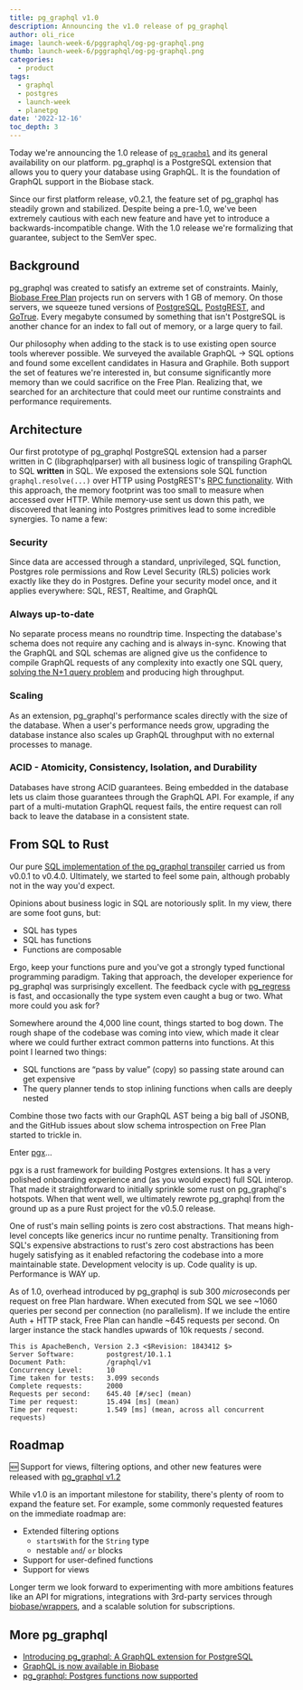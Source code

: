 ```yaml
---
title: pg_graphql v1.0
description: Announcing the v1.0 release of pg_graphql
author: oli_rice
image: launch-week-6/pggraphql/og-pg-graphql.png
thumb: launch-week-6/pggraphql/og-pg-graphql.png
categories:
  - product
tags:
  - graphql
  - postgres
  - launch-week
  - planetpg
date: '2022-12-16'
toc_depth: 3
---
```


Today we're announcing the 1.0 release of [`pg_graphql`](https://github.com/biobase/pg_graphql) and its general availability on our platform. pg_graphql is a PostgreSQL extension that allows you to query your database using GraphQL. It is the foundation of GraphQL support in the Biobase stack.

Since our first platform release, v0.2.1, the feature set of pg_graphql has steadily grown and stabilized. Despite being a pre-1.0, we've been extremely cautious with each new feature and have yet to introduce a backwards-incompatible change. With the 1.0 release we're formalizing that guarantee, subject to the SemVer spec.

## Background

pg_graphql was created to satisfy an extreme set of constraints. Mainly, [Biobase Free Plan](https://biobase.studio/pricing) projects run on servers with 1 GB of memory. On those servers, we squeeze tuned versions of [PostgreSQL](https://github.com/biobase/postgres), [PostgREST](https://postgrest.org/en/stable/), and [GoTrue](https://github.com/biobase/gotrue). Every megabyte consumed by something that isn't PostgreSQL is another chance for an index to fall out of memory, or a large query to fail.

Our philosophy when adding to the stack is to use existing open source tools wherever possible. We surveyed the available GraphQL → SQL options and found some excellent candidates in Hasura and Graphile. Both support the set of features we're interested in, but consume significantly more memory than we could sacrifice on the Free Plan. Realizing that, we searched for an architecture that could meet our runtime constraints and performance requirements.

## Architecture

Our first prototype of pg_graphql PostgreSQL extension had a parser written in C (libgraphqlparser) with all business logic of transpiling GraphQL to SQL **written** in SQL. We exposed the extensions sole SQL function `graphql.resolve(...)` over HTTP using PostgREST's [RPC functionality](https://postgrest.org/en/stable/api.html#s-procs). With this approach, the memory footprint was too small to measure when accessed over HTTP. While memory-use sent us down this path, we discovered that leaning into Postgres primitives lead to some incredible synergies. To name a few:

### Security

Since data are accessed through a standard, unprivileged, SQL function, Postgres role permissions and Row Level Security (RLS) policies work exactly like they do in Postgres. Define your security model once, and it applies everywhere: SQL, REST, Realtime, and GraphQL

### Always up-to-date

No separate process means no roundtrip time. Inspecting the database's schema does not require any caching and is always in-sync. Knowing that the GraphQL and SQL schemas are aligned give us the confidence to compile GraphQL requests of any complexity into exactly one SQL query, [solving the N+1 query problem](https://medium.com/the-marcy-lab-school/what-is-the-n-1-problem-in-graphql-dd4921cb3c1a) and producing high throughput.

### Scaling

As an extension, pg_graphql's performance scales directly with the size of the database. When a user's performance needs grow, upgrading the database instance also scales up GraphQL throughput with no external processes to manage.

### ACID - Atomicity, Consistency, Isolation, and Durability

Databases have strong ACID guarantees. Being embedded in the database lets us claim those guarantees through the GraphQL API. For example, if any part of a multi-mutation GraphQL request fails, the entire request can roll back to leave the database in a consistent state.

## From SQL to Rust

Our pure [SQL implementation of the pg_graphql transpiler](https://github.com/biobase/pg_graphql/blob/bd0283718abaf329d98c69808f862594e9df5edc/pg_graphql--0.4.0.sql) carried us from v0.0.1 to v0.4.0. Ultimately, we started to feel some pain, although probably not in the way you'd expect.

Opinions about business logic in SQL are notoriously split. In my view, there are some foot guns, but:

- SQL has types
- SQL has functions
- Functions are composable

Ergo, keep your functions pure and you've got a strongly typed functional programming paradigm. Taking that approach, the developer experience for pg_graphql was surprisingly excellent. The feedback cycle with [pg_regress](https://www.postgresql.org/docs/9.1/regress.html) is fast, and occasionally the type system even caught a bug or two. What more could you ask for?

Somewhere around the 4,000 line count, things started to bog down. The rough shape of the codebase was coming into view, which made it clear where we could further extract common patterns into functions. At this point I learned two things:

- SQL functions are “pass by value” (copy) so passing state around can get expensive
- The query planner tends to stop inlining functions when calls are deeply nested

Combine those two facts with our GraphQL AST being a big ball of JSONB, and the GitHub issues about slow schema introspection on Free Plan started to trickle in.

Enter [pgx](https://github.com/tcdi/pgx)…

pgx is a rust framework for building Postgres extensions. It has a very polished onboarding experience and (as you would expect) full SQL interop. That made it straightforward to initially sprinkle some rust on pg_graphql's hotspots. When that went well, we ultimately rewrote pg_graphql from the ground up as a pure Rust project for the v0.5.0 release.

One of rust's main selling points is zero cost abstractions. That means high-level concepts like generics incur no runtime penalty. Transitioning from SQL's expensive abstractions to rust's zero cost abstractions has been hugely satisfying as it enabled refactoring the codebase into a more maintainable state. Development velocity is up. Code quality is up. Performance is WAY up.

As of 1.0, overhead introduced by pg_graphql is sub 300 *micro*seconds per request on free Plan hardware. When executed from SQL we see ~1060 queries per second per connection (no parallelism). If we include the entire Auth + HTTP stack, Free Plan can handle ~645 requests per second. On larger instance the stack handles upwards of 10k requests / second.

```text
This is ApacheBench, Version 2.3 <$Revision: 1843412 $>
Server Software:        postgrest/10.1.1
Document Path:          /graphql/v1
Concurrency Level:      10
Time taken for tests:   3.099 seconds
Complete requests:      2000
Requests per second:    645.40 [#/sec] (mean)
Time per request:       15.494 [ms] (mean)
Time per request:       1.549 [ms] (mean, across all concurrent requests)
```

## Roadmap

<div className="bg-gray-300 rounded-lg px-6 py-2 italic">

🆕 Support for views, filtering options, and other new features were released with [pg_graphql v1.2](https://biobase.studio/blog/whats-new-in-pg-graphql-v1-2)

</div>

While v1.0 is an important milestone for stability, there's plenty of room to expand the feature set. For example, some commonly requested features on the immediate roadmap are:

- Extended filtering options
  - `startsWith` for the `String` type
  - nestable `and`/ `or` blocks
- Support for user-defined functions
- Support for views

Longer term we look forward to experimenting with more ambitions features like an API for migrations, integrations with 3rd-party services through [biobase/wrappers](https://github.com/biobase/wrappers), and a scalable solution for subscriptions.

## More pg_graphql

- [Introducing pg_graphql: A GraphQL extension for PostgreSQL](https://biobase.studio/blog/pg-graphql)
- [GraphQL is now available in Biobase](https://biobase.studio/blog/graphql-now-available)
- [pg_graphql: Postgres functions now supported](https://biobase.studio/blog/pg-graphql-postgres-functions)
